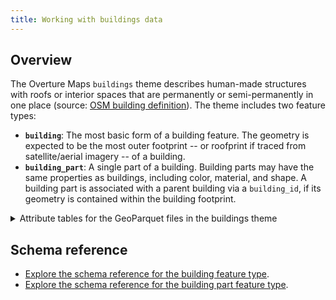 ```yaml
---
title: Working with buildings data
---
```



## Overview

The Overture Maps `buildings` theme describes human-made structures with roofs or interior spaces that are permanently or semi-permanently in one place (source: [OSM building definition](https://wiki.openstreetmap.org/wiki/Key:building)). The theme includes two feature types:
- **`building`**: The most basic form of a building feature. The geometry is expected to be the most outer footprint -- or roofprint if traced from satellite/aerial imagery -- of a building.
- **`building_part`**: A single part of a building. Building parts may have the same properties as buildings, including color, material, and shape. A building part is associated with a parent building via a `building_id`, if its geometry is contained within the building footprint.

<details>
        <summary>Attribute tables for the GeoParquet files in the buildings theme</summary> 
        <div>
<Tabs>
<TabItem value="building" label="building" default>

| column           | type    | description |
| ---------------- | ------- | ------------ |
| id               | varchar | A feature ID that may be associated with the Global Entity Reference System (GERS) if—and-only-if the feature represents an entity that is part of GERS. |
| geometry         | blob    |  A building's geometry is defined as its footprint or roofprint (if traced from aerial/satellite imagery). MUST be a Polygon as defined by GeoJSON schema. | 
| bbox             | struct  | Area defined by two longitudes and two latitudes: latitude is a decimal number between -90.0 and 90.0; longitude is a decimal number between -180.0 and 180.0. |
| sources          | struct  | The array of source information for the properties of a given feature. Each source object lists the property in JSON Pointer notation and the dataset from which that specific value originated. | 
| subtype          | varchar | A broad category of the building type and purpose. | 
| names            | struct  | The name associated with the feature. The first entry in the array of names must have a "local" language. | 
| class            | varchar | Further delineation of the building's built purpose. | 
| level            | integer | The building feature's Z-order, i.e., stacking order. A Z-order of 0 is ground level. |
| has_parts        | boolean | Flag indicating whether the building has parts. | 
| height           | double  | Height of the building or part in meters. The height is the distance from the lowest point to the highest point. | 
| num_floors       | integer | Number of above-ground floors of the building or part. | 
| min_height       | double  | The height of the bottom part of building in meters. Used if a building or part of building starts above the ground level. | 
| min_floor        | integer | The "start" floor of a building or building part. Indicates that the building or part is "floating" and its bottom-most floor is above ground level, usually because it is part of a larger building in which some parts do reach ground level. | 
| facade_color     | varchar | The color (name or color triplet) of the facade of a building or building part in hexadecimal. | 
| facade_material  | varchar | The outer surface material of building facade. | 
| roof_material    | varchar | The outermost material of the roof. | 
| roof_shape       | varchar | The shape of the roof. | 
| roof_direction   | double  | Bearing of the roof ridge line. | 
| roof_orientation | varchar | Orientation of the roof shape relative to the footprint shape. Either "along" or "across." |
| roof_color       | varchar |  The color (name or color triplet) of the roof of a building or building part in hexadecimal. | 

</TabItem>
<TabItem value="building_part" label="building_part" default>
| column           | type    | description |
| ---------------- | ------- | ------------ |
| id               | varchar | A feature ID that may be associated with the Global Entity Reference System (GERS) if—and-only-if the feature represents an entity that is part of GERS. |
| geometry         | blob    |  A building's geometry is defined as its footprint or roofprint (if traced from aerial/satellite imagery). MUST be a Polygon as defined by GeoJSON schema. | 
| bbox             | struct  | Area defined by two longitudes and two latitudes: latitude is a decimal number between -90.0 and 90.0; longitude is a decimal number between -180.0 and 180.0. |
| sources          | struct  | The array of source information for the properties of a given feature. Each source object lists the property in JSON Pointer notation and the dataset from which that specific value originated. | 
| names            | struct  | The name associated with the feature. The first entry in the array of names must have a "local" language. | 
| class            | varchar | Further delineation of the building's built purpose. | 
| level            | integer | The building feature's Z-order, i.e., stacking order. A Z-order of 0 is ground level. |
| height           | double  | Height of the building or part in meters. The height is the distance from the lowest point to the highest point. | 
| num_floors       | integer | Number of above-ground floors of the building or part. | 
| min_height       | double  | The height of the bottom part of building in meters. Used if a building or part of building starts above the ground level. | 
| min_floor        | integer | The "start" floor of a building or building part. Indicates that the building or part is "floating" and its bottom-most floor is above ground level, usually because it is part of a larger building in which some parts do reach ground level. | 
| facade_color     | varchar | The color (name or color triplet) of the facade of a building or building part in hexadecimal. | 
| facade_material  | varchar | The outer surface material of building facade. | 
| roof_material    | varchar | The outermost material of the roof. | 
| roof_shape       | varchar | The shape of the roof. | 
| roof_direction   | double  | Bearing of the roof ridge line. | 
| roof_orientation | varchar | Orientation of the roof shape relative to the footprint shape. Either "along" or "across." |
| roof_color       | varchar |  The color (name or color triplet) of the roof of a building or building part in hexadecimal. |  
| building_id      | varchar | The building ID to which this part belongs.|

</TabItem>
</Tabs>
</div>
</details>




## Schema reference

- [Explore the schema reference for the building feature type](https://docs.overturemaps.org/schema/reference/buildings/building).
- [Explore the schema reference for the building part feature type](https://docs.overturemaps.org/schema/reference/buildings/building_part).

